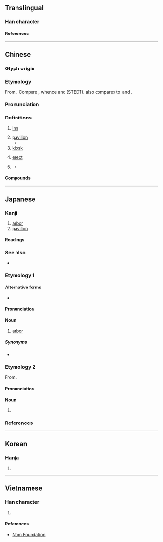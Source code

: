 {{also|享|宇|字|宁}}
{{character info}}
==Translingual==

===Han character===
{{Han char|rn=8|rad=亠|as=07|sn=9|four=00201|canj=YRBN|ids=⿱⿳亠口冖丁}}

====References====
{{Han ref|kx=0089.030|dkj=00303|dj=0188.090|hdz=10286.020|uh=4EAD}}

----

==Chinese==
{{zh-forms|alt=𠅘}}

===Glyph origin===
{{Han etym}}

===Etymology===
From {{der|zh|sit|-}}. Compare {{cog|tbq-pro|*m/s-diŋ||settled; fixed; established}}, whence {{cog|tbq-lob-pro|*m-diŋ¹ ⪤ ʔ-diŋ¹||settled; come to rest}} and {{och-l|定|id=2}} (STEDT). {{zh-ref|Schuessle (2007)}} also compares {{och-l|亭}} to {{cog|lus|ding||to stand; to stop; to halt}} and {{cog|lep||tr=diŋ|t=to be erect}}.

===Pronunciation===
{{zh-pron
|m=tíng
|c=ting4,ting4-2
|h=pfs=thìn;gd=tin2
|md=dìng
|mn=têng/ml,twr:tân
|mn_note=têng - literary; tân - vernacular
|mn-t=dêng5
|w=3din
|mc=y
|oc=y
|cat=n
}}

===Definitions===
{{zh-hanzi}}

# {{lb|zh|historical}} [[inn]]
# [[pavilion]]
#* {{zh-x|峰迴路轉，有 亭 翼然 臨 於 泉 上 者，^醉翁 ^亭 也。作 亭 者 誰？山 之 僧 曰 ^智 ^仙 也。||ref='''1046''', {{w|Ouyang Xiu}}, {{lang|zh|[[s:zh:醉翁亭記|醉翁亭記]]}}|CL}}
# [[kiosk]]
#: {{zh-x|電話亭|telephone booth}}
# {{lb|zh|obsolete}} [[erect]]
# {{lb|zh|historical}} {{n-g|a local administrative agency during the Qin and Han dynasties}}
#: {{zh-x|亭長|district leader}}
#* {{zh-x|大率 十 里 一 亭，亭 有 長{zhǎng}。十 亭 一 鄉，鄉 有 三 老、有秩、嗇夫、游徼。|ref=Hanshu}}

====Compounds====
{{zh-der|不亭|亭亭|亭亭玉立|亭午|亭午夜分|亭場|亭子|亭子間|亭彩|亭彩店|亭林先生|亭榭|亭毒|亭皋|亭臺|亭臺樓閣|亭長|亭障|保亭縣|十里長亭|售票亭|商亭|失街亭|崗亭|幔亭|御碑亭|徼亭|拜月亭|敬亭山|新亭|新亭對泣|新亭淚|斷金亭子|旗亭|旗亭畫壁|柳敬亭|樂亭大鼓|樓臺亭閣|樓閣亭臺|涼亭|湖心亭|滄浪亭|漢壽亭侯|牡丹亭|猇亭|玉立亭亭|短亭|碑亭|票亭|羅亭|考亭|考亭學派|茶亭|華亭鶴唳|蘭亭|蘭亭帖|蘭亭序|蘭亭會|蘭亭集序|豐樂亭|邊亭|郵亭|醉翁亭|長亭|長亭短亭|陶然亭|電話亭|風亭月館|風波亭|香亭|馬嵬亭|驛亭|鮚埼亭|歧亭|都亭|六角亭|樂亭|禾亭}}

----

==Japanese==

===Kanji===
{{ja-kanji|grade=c|rs=亠07}}

# [[arbor]]
# [[pavilion]]

====Readings====
{{ja-readings
|goon=じょう<ぢやう
|kanon=てい
|toon=ちん
|kun=あずまや-<あづまや-
}}

===See also===
* {{ja-r|東%屋|あずま%や}}

===Etymology 1===
{{ja-kanjitab|ちん|yomi=toon}}

====Alternative forms====
* {{ja-r|亭|てい}}

====Pronunciation====
{{ja-pron|ちん|acc=1|acc_ref=DJR}}

====Noun====
{{ja-noun|ちん|hhira=ちん}}

# [[arbor]]

=====Synonyms=====
* {{ja-r|あずまや}}

===Etymology 2===
{{ja-kanjitab|てい|yomi=kanon}}
From {{der|ja|ltc|-}} {{ltc-l|亭}}.

====Pronunciation====
{{ja-pron|てい|acc=1|acc_ref=DJR}}

====Noun====
{{ja-noun|てい|hhira=てい}}

# {{alt form|ja|亭|tr=chin}}

===References===
<references />

----

==Korean==

===Hanja===
{{ko-hanja|hangeul=[[정]]|rv=jeong|mr=chŏng}}

# {{rfdef|ko|sort=亠07}}

----

==Vietnamese==

===Han character===
{{vi-readings|reading=[[đình]], [[đứa]]|rs=亠07}}

# {{rfdef|vi|sort=亠07}}

====References====
* [http://nomfoundation.org/common/nom_details.php?codepoint=4ead Nom Foundation]